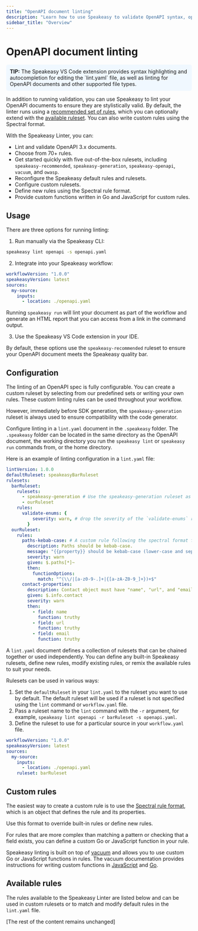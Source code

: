 ```yaml
---
title: "OpenAPI document linting"
description: "Learn how to use Speakeasy to validate OpenAPI syntax, operations, schemas, and extensions."
sidebar_title: "Overview"
---
```


# OpenAPI document linting

<div style="background-color: #f0f8ff; padding: 10px; border-radius: 5px;">
  <strong>TIP:</strong> The Speakeasy VS Code extension provides syntax highlighting and autocompletion for editing the `lint.yaml` file, as well as linting for OpenAPI documents and other supported file types.
</div>

In addition to running validation, you can use Speakeasy to lint your OpenAPI documents to ensure they are stylistically valid. By default, the linter runs using a [recommended set of rules](/docs/linting/linting#speakeasy-recommended), which you can optionally extend with the [available ruleset](/docs/linting/linting#available-rulesets). You can also write custom rules using the Spectral format.

With the Speakeasy Linter, you can:

- Lint and validate OpenAPI 3.x documents.
- Choose from 70+ rules.
- Get started quickly with five out-of-the-box rulesets, including `speakeasy-recommended`, `speakeasy-generation`, `speakeasy-openapi`, `vacuum`, and `owasp`.
- Reconfigure the Speakeasy default rules and rulesets.
- Configure custom rulesets.
- Define new rules using the Spectral rule format.
- Provide custom functions written in Go and JavaScript for custom rules.

## Usage

There are three options for running linting:

1. Run manually via the Speakeasy CLI:

```bash
speakeasy lint openapi -s openapi.yaml
```

2. Integrate into your Speakeasy workflow:

```yaml
workflowVersion: "1.0.0"
speakeasyVersion: latest
sources:
  my-source:
    inputs:
      - location: ./openapi.yaml
```

Running `speakeasy run` will lint your document as part of the workflow and generate an HTML report that you can access from a link in the command output.

3. Use the Speakeasy VS Code extension in your IDE.

By default, these options use the `speakeasy-recommended` ruleset to ensure your OpenAPI document meets the Speakeasy quality bar.

## Configuration

The linting of an OpenAPI spec is fully configurable. You can create a custom ruleset by selecting from our predefined sets or writing your own rules. These custom linting rules can be used throughout your workflow.

However, immediately before SDK generation, the `speakeasy-generation` ruleset is always used to ensure compatibility with the code generator.

Configure linting in a `lint.yaml` document in the `.speakeasy` folder. The `.speakeasy` folder can be located in the same directory as the OpenAPI document, the working directory you run the `speakeasy lint` or `speakeasy run` commands from, or the home directory.

Here is an example of linting configuration in a `lint.yaml` file:

```yaml
lintVersion: 1.0.0
defaultRuleset: speakeasyBarRuleset
rulesets:
  barRuleset:
    rulesets:
      - speakeasy-generation # Use the speakeasy-generation ruleset as a base
      - ourRuleset
    rules:
      validate-enums: {
          severity: warn, # drop the severity of the `validate-enums` rule as I don't want this to block the pipeline
        }
  ourRuleset:
    rules:
      paths-kebab-case: # A custom rule following the spectral format for a rule
        description: Paths should be kebab-case.
        message: "{{property}} should be kebab-case (lower-case and separated with hyphens)"
        severity: warn
        given: $.paths[*]~
        then:
          functionOptions:
            match: "^(\\/|[a-z0-9-.]+|{[a-zA-Z0-9_]+})+$"
      contact-properties:
        description: Contact object must have "name", "url", and "email".
        given: $.info.contact
        severity: warn
        then:
          - field: name
            function: truthy
          - field: url
            function: truthy
          - field: email
            function: truthy
```

A `lint.yaml` document defines a collection of rulesets that can be chained together or used independently. You can define any built-in Speakeasy rulesets, define new rules, modify existing rules, or remix the available rules to suit your needs.

Rulesets can be used in various ways:

1. Set the `defaultRuleset` in your `lint.yaml` to the ruleset you want to use by default. The default ruleset will be used if a ruleset is not specified using the `lint` command or `workflow.yaml` file.
2. Pass a ruleset name to the `lint` command with the `-r` argument, for example, `speakeasy lint openapi -r barRuleset -s openapi.yaml`.
3. Define the ruleset to use for a particular source in your `workflow.yaml` file.

```yaml
workflowVersion: "1.0.0"
speakeasyVersion: latest
sources:
  my-source:
    inputs:
      - location: ./openapi.yaml
    ruleset: barRuleset
```

## Custom rules

The easiest way to create a custom rule is to use the [Spectral rule format](https://docs.stoplight.io/docs/spectral/d3482ff0ccae9-rules), which is an object that defines the rule and its properties.

Use this format to override built-in rules or define new rules.

For rules that are more complex than matching a pattern or checking that a field exists, you can define a custom Go or JavaScript function in your rule.

Speakeasy linting is built on top of [vacuum](https://github.com/daveshanley/vacuum) and allows you to use custom Go or JavaScript functions in rules. The vacuum documentation provides instructions for writing custom functions in [JavaScript](https://quobix.com/vacuum/api/custom-javascript-functions/) and [Go](https://quobix.com/vacuum/api/custom-functions/).

## Available rules

The rules available to the Speakeasy Linter are listed below and can be used in custom rulesets or to match and modify default rules in the `lint.yaml` file.

[The rest of the content remains unchanged]